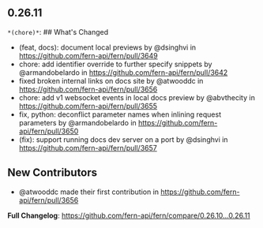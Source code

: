 ## 0.26.11
`*(chore)*`: ## What's Changed
* (feat, docs): document local previews by @dsinghvi in https://github.com/fern-api/fern/pull/3649
* chore: add identifier override to further specify snippets by @armandobelardo in https://github.com/fern-api/fern/pull/3642
* fixed broken internal links on docs site by @atwooddc in https://github.com/fern-api/fern/pull/3656
* chore: add v1 websocket events in local docs preview by @abvthecity in https://github.com/fern-api/fern/pull/3655
* fix, python: deconflict parameter names when inlining request parameters by @armandobelardo in https://github.com/fern-api/fern/pull/3650
* (fix): support running docs dev server on a port by @dsinghvi in https://github.com/fern-api/fern/pull/3657

## New Contributors
* @atwooddc made their first contribution in https://github.com/fern-api/fern/pull/3656

**Full Changelog**: https://github.com/fern-api/fern/compare/0.26.10...0.26.11

